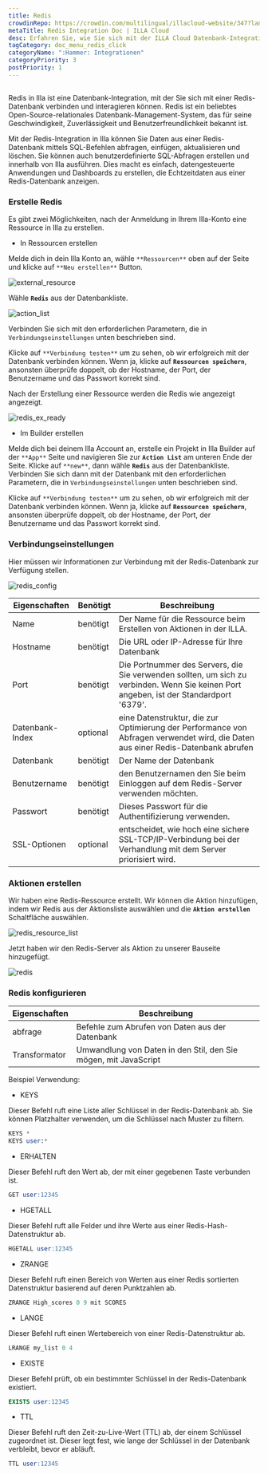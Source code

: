 ```yaml
---
title: Redis
crowdinRepo: https://crowdin.com/multilingual/illacloud-website/347?languages=de&filter=basic&value=0
metaTitle: Redis Integration Doc | ILLA Cloud
desc: Erfahren Sie, wie Sie sich mit der ILLA Cloud Datenbank-Integrationsfunktion verbinden und mit Ihrer Redis-Datenbank interagieren. Schauen Sie sich diese Anleitung für weitere Details an.
tagCategory: doc_menu_redis_click
categoryName: ":Hammer: Integrationen"
categoryPriority: 3
postPriority: 1
---
```


## <h2 hidden>Was ist Redis?</h2>

Redis in Illa ist eine Datenbank-Integration, mit der Sie sich mit einer Redis-Datenbank verbinden und interagieren können. Redis ist ein beliebtes Open-Source-relationales Datenbank-Management-System, das für seine Geschwindigkeit, Zuverlässigkeit und Benutzerfreundlichkeit bekannt ist.

Mit der Redis-Integration in Illa können Sie Daten aus einer Redis-Datenbank mittels SQL-Befehlen abfragen, einfügen, aktualisieren und löschen. Sie können auch benutzerdefinierte SQL-Abfragen erstellen und innerhalb von Illa ausführen. Dies macht es einfach, datengesteuerte Anwendungen und Dashboards zu erstellen, die Echtzeitdaten aus einer Redis-Datenbank anzeigen.

### Erstelle Redis

Es gibt zwei Möglichkeiten, nach der Anmeldung in Ihrem Illa-Konto eine Ressource in Illa zu erstellen.

-   In Ressourcen erstellen

Melde dich in dein Illa Konto an, wähle `**Ressourcen**` oben auf der Seite und klicke auf `**Neu erstellen**` Button.

![external_resource](https://cdn.illacloud.com/official-website/img/docs/external_resource.png)

Wähle **`Redis`** aus der Datenbankliste.

![action_list](https://cdn.illacloud.com/official-website/img/docs/action_list.png)

Verbinden Sie sich mit den erforderlichen Parametern, die in `Verbindungseinstellungen` unten beschrieben sind.

Klicke auf `**Verbindung testen**` um zu sehen, ob wir erfolgreich mit der Datenbank verbinden können. Wenn ja, klicke auf **`Ressourcen speichern`**, ansonsten überprüfe doppelt, ob der Hostname, der Port, der Benutzername und das Passwort korrekt sind.

Nach der Erstellung einer Ressource werden die Redis wie angezeigt angezeigt.

![redis_ex_ready](https://cdn.illacloud.com/official-website/img/docs/redis_ex_ready.png)

-   Im Builder erstellen

Melde dich bei deinem Illa Account an, erstelle ein Projekt in Illa Builder auf der `**App**` Seite und navigieren Sie zur **`Action List`** am unteren Ende der Seite. Klicke auf `**new**`, dann wähle **`Redis`** aus der Datenbankliste. Verbinden Sie sich dann mit der Datenbank mit den erforderlichen Parametern, die in `Verbindungseinstellungen` unten beschrieben sind.

Klicke auf `**Verbindung testen**` um zu sehen, ob wir erfolgreich mit der Datenbank verbinden können. Wenn ja, klicke auf **`Ressourcen speichern`**, ansonsten überprüfe doppelt, ob der Hostname, der Port, der Benutzername und das Passwort korrekt sind.

### Verbindungseinstellungen

Hier müssen wir Informationen zur Verbindung mit der Redis-Datenbank zur Verfügung stellen.

![redis_config](https://cdn.illacloud.com/official-website/img/docs/redis_config.png)

| Eigenschaften      | Benötigt | Beschreibung                                                                                                                              |
| ------------------ | -------- | ----------------------------------------------------------------------------------------------------------------------------------------- |
| Name               | benötigt | Der Name für die Ressource beim Erstellen von Aktionen in der ILLA.                                                                       |
| Hostname           | benötigt | Die URL oder IP-Adresse für Ihre Datenbank                                                                                                |
| Port               | benötigt | Die Portnummer des Servers, die Sie verwenden sollten, um sich zu verbinden. Wenn Sie keinen Port angeben, ist der Standardport '6379'.   |
| Datenbank-Index    | optional | eine Datenstruktur, die zur Optimierung der Performance von Abfragen verwendet wird, die Daten aus einer Redis-Datenbank abrufen          |
| Datenbank          | benötigt | Der Name der Datenbank                                                                                                                    |
| Benutzername       | benötigt | den Benutzernamen den Sie beim Einloggen auf dem Redis-Server verwenden möchten.                                                          |
| Passwort           | benötigt | Dieses Passwort für die Authentifizierung verwenden.                                                                                      |
| SSL-Optionen       | optional | entscheidet, wie hoch eine sichere SSL-TCP/IP-Verbindung bei der Verhandlung mit dem Server priorisiert wird.                             |

### Aktionen erstellen

Wir haben eine Redis-Ressource erstellt. Wir können die Aktion hinzufügen, indem wir Redis aus der Aktionsliste auswählen und die **`Aktion erstellen`** Schaltfläche auswählen.

![redis_resource_list](https://cdn.illacloud.com/official-website/img/docs/redis_resource_list.png)

Jetzt haben wir den Redis-Server als Aktion zu unserer Bauseite hinzugefügt.

![redis](https://cdn.illacloud.com/official-website/img/docs/redis.png)

### Redis konfigurieren

| Eigenschaften  | Beschreibung                                                       |
| -------------- | ------------------------------------------------------------------ |
| abfrage        | Befehle zum Abrufen von Daten aus der Datenbank                    |
| Transformator  | Umwandlung von Daten in den Stil, den Sie mögen, mit JavaScript    |

Beispiel Verwendung:

-   KEYS

Dieser Befehl ruft eine Liste aller Schlüssel in der Redis-Datenbank ab. Sie können Platzhalter verwenden, um die Schlüssel nach Muster zu filtern.

```sql
KEYS *
KEYS user:*
```

-   ERHALTEN

Dieser Befehl ruft den Wert ab, der mit einer gegebenen Taste verbunden ist.

```sql
GET user:12345
```

-   HGETALL

Dieser Befehl ruft alle Felder und ihre Werte aus einer Redis-Hash-Datenstruktur ab.

```sql
HGETALL user:12345
```

-   ZRANGE

Dieser Befehl ruft einen Bereich von Werten aus einer Redis sortierten Datenstruktur basierend auf deren Punktzahlen ab.

```sql
ZRANGE High_scores 0 9 mit SCORES
```

-   LANGE

Dieser Befehl ruft einen Wertebereich von einer Redis-Datenstruktur ab.

```sql
LRANGE my_list 0 4
```

-   EXISTE

Dieser Befehl prüft, ob ein bestimmter Schlüssel in der Redis-Datenbank existiert.

```sql
EXISTS user:12345
```

-   TTL

Dieser Befehl ruft den Zeit-zu-Live-Wert (TTL) ab, der einem Schlüssel zugeordnet ist. Dieser legt fest, wie lange der Schlüssel in der Datenbank verbleibt, bevor er abläuft.

```sql
TTL user:12345
```

